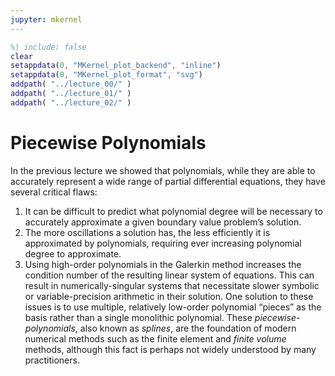 ```yaml
---
jupyter: mkernel
---
```


```matlab
%| include: false
clear
setappdata(0, "MKernel_plot_backend", "inline")
setappdata(0, "MKernel_plot_format", "svg")
addpath( "../lecture_00/" )
addpath( "../lecture_01/" )
addpath( "../lecture_02/" )
```

# Piecewise Polynomials

In the previous lecture we showed that polynomials, while they are able to accurately represent a wide range of partial differential equations, they have several critical flaws:

1. It can be difficult to predict what polynomial degree will be necessary to accurately approximate a given boundary value problem's solution.
2. The more oscillations a solution has, the less efficiently it is approximated by polynomials, requiring ever increasing polynomial degree to approximate.
3. Using high-order polynomials in the Galerkin method increases the condition number of the resulting linear system of equations. This can result in numerically-singular systems that necessitate slower symbolic or variable-precision arithmetic in their solution.
One solution to these issues is to use multiple, relatively low-order polynomial "pieces" as the basis rather than a single monolithic polynomial.
These *piecewise-polynomials*, also known as *splines*, are the foundation of modern numerical methods such as the finite element and *finite volume* methods, although this fact is perhaps not widely understood by many practitioners.


